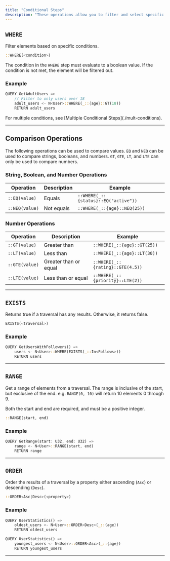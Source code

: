 ```yaml
---
title: "Conditional Steps"
description: "These operations allow you to filter and select specific elements from your graph based on conditions."
---
```


## `WHERE`

Filter elements based on specific conditions.

```rust
::WHERE(<condition>)
```

The condition in the `WHERE` step must evaluate to a boolean value.
If the condition is not met, the element will be filtered out.

### Example

```rust
QUERY GetAdultUsers =>
    // Filter to only users over 18
    adult_users <- N<User>::WHERE(_::{age}::GT(18))
    RETURN adult_users
```

<Tip>
For multiple conditions, see [Multiple Conditional Steps](./mult-conditions).
</Tip>

---

## Comparison Operations

The following operations can be used to compare values.
`EQ` and `NEQ` can be used to compare strings, booleans, and numbers.
`GT`, `GTE`, `LT`, and `LTE` can only be used to compare numbers.

### String, Boolean, and Number Operations

| Operation | Description | Example |
| -------------- | ----------- | ------------------------------------ |
| `::EQ(value)` | Equals | `::WHERE(_::{status}::EQ("active"))` |
| `::NEQ(value)` | Not equals | `::WHERE(_::{age}::NEQ(25))` |

### Number Operations

| Operation | Description | Example |
| -------------- | --------------------- | -------------------------------- |
| `::GT(value)` | Greater than | `::WHERE(_::{age}::GT(25))` |
| `::LT(value)` | Less than | `::WHERE(_::{age}::LT(30))` |
| `::GTE(value)` | Greater than or equal | `::WHERE(_::{rating}::GTE(4.5))` |
| `::LTE(value)` | Less than or equal | `::WHERE(_::{priority}::LTE(2))` |

---

## `EXISTS`

Returns true if a traversal has any results. Otherwise, it returns false.

```rust
EXISTS(<traversal>)
```

### Example

```rust
QUERY GetUsersWithFollowers() =>
    users <- N<User>::WHERE(EXISTS(_::In<Follows>))
    RETURN users
```

---

## `RANGE`

Get a range of elements from a traversal. 
The range is inclusive of the start, but exclusive of the end. 
e.g. `RANGE(0, 10)` will return 10 elements 0 through 9.

Both the start and end are required, and must be a positive integer.

```rust
::RANGE(start, end)
```

### Example

```rust
QUERY GetRange(start: U32, end: U32) =>
    range <- N<User>::RANGE(start, end)
    RETURN range
```

---


## `ORDER`

Order the results of a traversal by a property either ascending (`Asc`) or descending (`Desc`).

```rust
::ORDER<Asc|Desc>(<property>)
```

### Example

```rust
QUERY UserStatistics() =>
    oldest_users <- N<User>::ORDER<Desc>(_::{age})
    RETURN oldest_users
```

```rust
QUERY UserStatistics() =>
    youngest_users <- N<User>::ORDER<Asc>(_::{age})
    RETURN youngest_users
```

---
